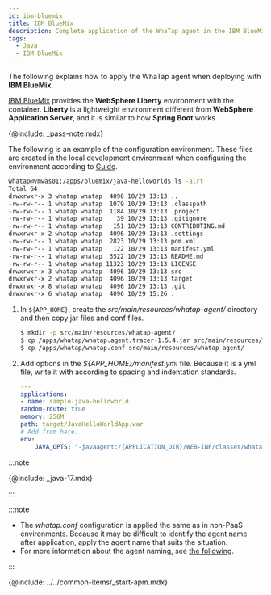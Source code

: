 ```yaml
---
id: ibm-bluemix
title: IBM BlueMix
description: Complete application of the WhaTap agent in the IBM BlueMix environment.
tags:
  - Java
  - IBM BlueMix
---
```


The following explains how to apply the WhaTap agent when deploying with **IBM BlueMix**. 

[IBM BlueMix](https://console.bluemix.net/docs/apps/index.html%E2%80%8B) provides the **WebSphere Liberty** environment with the container. **Liberty** is a lightweight environment different from **WebSphere Application Server**, and it is similar to how **Spring Boot** works.

{@include: _pass-note.mdx}

The following is an example of the configuration environment. These files are created in the local development environment when configuring the environment according to [Guide](https://cloud.ibm.com/docs).

```bash
whatap@vmwas01:/apps/bluemix/java-helloworld$ ls -alrt
Total 64
drwxrwxr-x 3 whatap whatap  4096 10/29 13:13 ..
-rw-rw-r-- 1 whatap whatap  1079 10/29 13:13 .classpath
-rw-rw-r-- 1 whatap whatap  1184 10/29 13:13 .project
-rw-rw-r-- 1 whatap whatap    39 10/29 13:13 .gitignore
-rw-rw-r-- 1 whatap whatap   151 10/29 13:13 CONTRIBUTING.md
drwxrwxr-x 2 whatap whatap  4096 10/29 13:13 .settings
-rw-rw-r-- 1 whatap whatap  2823 10/29 13:13 pom.xml
-rw-rw-r-- 1 whatap whatap   122 10/29 13:13 manifest.yml
-rw-rw-r-- 1 whatap whatap  3522 10/29 13:13 README.md
-rw-rw-r-- 1 whatap whatap 11323 10/29 13:13 LICENSE
drwxrwxr-x 3 whatap whatap  4096 10/29 13:13 src
drwxrwxr-x 2 whatap whatap  4096 10/29 13:13 target
drwxrwxr-x 8 whatap whatap  4096 10/29 13:13 .git
drwxrwxr-x 6 whatap whatap  4096 10/29 15:26 .
```

1.  In `${APP_HOME}`, create the _src/main/resources/whatap-agent/_ directory and then copy jar files and conf files.

    ```bash
    $ mkdir -p src/main/resources/whatap-agent/
    $ cp /apps/whatap/whatap.agent.tracer-1.5.4.jar src/main/resources/whatap-agent/
    $ cp /apps/whatap/whatap.conf src/main/resources/whatap-agent/
    ```

2.  Add options in the _${APP_HOME}/manifest.yml_ file. Because it is a yml file, write it with according to spacing and indentation standards.

    ```yaml title=${APP_HOME}/manifest.yml {8-9} showLineNumbers
    ---
    applications:
    - name: sample-java-helloworld
    random-route: true
    memory: 256M
    path: target/JavaHelloWorldApp.war
    # Add from here.
    env:
        JAVA_OPTS: "-javaagent:/{APPLICATION_DIR}/WEB-INF/classes/whatap-agent/whatap.agent-X.Y.Z.jar -Dorg.osgi.framework.bootdelegation=whatap.* "
    ```

:::note

{@include: _java-17.mdx}

:::

:::note

-   The _whatap.conf_ configuration is applied the same as in non-PaaS environments. Because it may be difficult to identify the agent name after application, apply the agent name that suits the situation.
-   For more information about the agent naming, see [the following](../agent-name).

:::

{@include: ../../common-items/_start-apm.mdx}  
